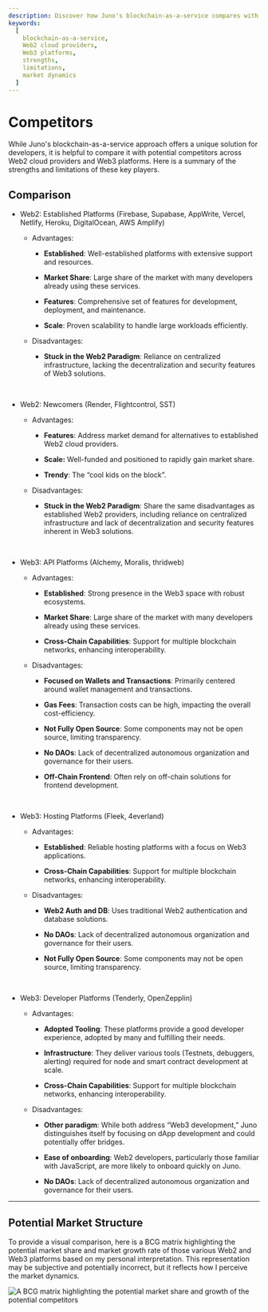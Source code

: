 ```yaml
---
description: Discover how Juno's blockchain-as-a-service compares with top Web2 cloud providers and Web3 platforms. Explore strengths, limitations, and market dynamics.
keywords:
  [
    blockchain-as-a-service,
    Web2 cloud providers,
    Web3 platforms,
    strengths,
    limitations,
    market dynamics
  ]
---
```


# Competitors

While Juno's blockchain-as-a-service approach offers a unique solution for developers, it is helpful to compare it with potential competitors across Web2 cloud providers and Web3 platforms. Here is a summary of the strengths and limitations of these key players.

## Comparison

- Web2: Established Platforms (Firebase, Supabase, AppWrite, Vercel, Netlify, Heroku, DigitalOcean, AWS Amplify)

  - Advantages:

    - **Established**: Well-established platforms with extensive support and resources.

    - **Market Share**: Large share of the market with many developers already using these services.

    - **Features**: Comprehensive set of features for development, deployment, and maintenance.

    - **Scale**: Proven scalability to handle large workloads efficiently.

  - Disadvantages:

    - **Stuck in the Web2 Paradigm**: Reliance on centralized infrastructure, lacking the decentralization and security features of Web3 solutions.

<br />

- Web2: Newcomers (Render, Flightcontrol, SST)

  - Advantages:

    - **Features**: Address market demand for alternatives to established Web2 cloud providers.

    - **Scale:** Well-funded and positioned to rapidly gain market share.

    - **Trendy**: The “cool kids on the block”.

  - Disadvantages:

    - **Stuck in the Web2 Paradigm**: Share the same disadvantages as established Web2 providers, including reliance on centralized infrastructure and lack of decentralization and security features inherent in Web3 solutions.

<br />

- Web3: API Platforms (Alchemy, Moralis, thridweb)

  - Advantages:

    - **Established**: Strong presence in the Web3 space with robust ecosystems.

    - **Market Share**: Large share of the market with many developers already using these services.

    - **Cross-Chain Capabilities**: Support for multiple blockchain networks, enhancing interoperability.

  - Disadvantages:

    - **Focused on Wallets and Transactions**: Primarily centered around wallet management and transactions.

    - **Gas Fees**: Transaction costs can be high, impacting the overall cost-efficiency.

    - **Not Fully Open Source**: Some components may not be open source, limiting transparency.

    - **No DAOs**: Lack of decentralized autonomous organization and governance for their users.

    - **Off-Chain Frontend**: Often rely on off-chain solutions for frontend development.

<br />

- Web3: Hosting Platforms (Fleek, 4everland)

  - Advantages:

    - **Established**: Reliable hosting platforms with a focus on Web3 applications.

    - **Cross-Chain Capabilities**: Support for multiple blockchain networks, enhancing interoperability.

  - Disadvantages:

    - **Web2 Auth and DB**: Uses traditional Web2 authentication and database solutions.

    - **No DAOs**: Lack of decentralized autonomous organization and governance for their users.

    - **Not Fully Open Source**: Some components may not be open source, limiting transparency.

<br />

- Web3: Developer Platforms (Tenderly, OpenZepplin)

  - Advantages:

    - **Adopted Tooling**: These platforms provide a good developer experience, adopted by many and fulfilling their needs.

    - **Infrastructure**: They deliver various tools (Testnets, debuggers, alerting) required for node and smart contract development at scale.

    - **Cross-Chain Capabilities**: Support for multiple blockchain networks, enhancing interoperability.

  - Disadvantages:

    - **Other paradigm**: While both address “Web3 development,” Juno distinguishes itself by focusing on dApp development and could potentially offer bridges.

    - **Ease of onboarding**: Web2 developers, particularly those familiar with JavaScript, are more likely to onboard quickly on Juno.

    - **No DAOs**: Lack of decentralized autonomous organization and governance for their users.

---

## Potential Market Structure

To provide a visual comparison, here is a BCG matrix highlighting the potential market share and market growth rate of those various Web2 and Web3 platforms based on my personal interpretation. This representation may be subjective and potentially incorrect, but it reflects how I perceive the market dynamics.

![A BCG matrix highlighting the potential market share and growth of the potential competitors](../img/bcg.webp)
